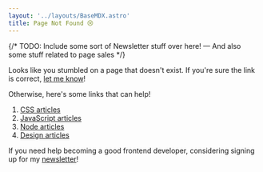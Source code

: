 ```yaml
---
layout: '../layouts/BaseMDX.astro'
title: Page Not Found 😢
---
```



{/* TODO: Include some sort of Newsletter stuff over here! — And also some stuff related to page sales */}

Looks like you stumbled on a page that doesn't exist. If you're sure the link is correct, [let me know](/contact)!

Otherwise, here's some links that can help!

1. [CSS articles](/tags/css)
2. [JavaScript articles](/tags/javascript)
3. [Node articles](/tags/node)
4. [Design articles](/tags/design)

If you need help becoming a good frontend developer, considering signing up for my [newsletter](/newsletter)!
